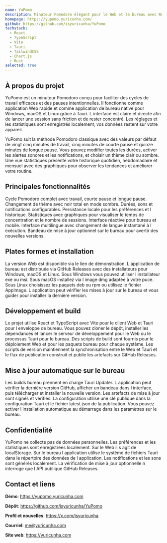 ```yaml
---
name: YuPomo
description: Minuteur Pomodoro élégant pour le Web et le bureau avec React, TypeScript, Vite et Tauri. Design minimal avec statistiques, notifications et localisation.
homepage: https://yupomo.yuricunha.com/
github: https://github.com/isyuricunha/YuPomo
techstack:
  - React
  - TypeScript
  - Vite
  - Tauri
  - TailwindCSS
  - Chart.js
  - Rust
selected: true
---
```


## À propos du projet

YuPomo est un minuteur Pomodoro conçu pour faciliter des cycles de travail efficaces et des pauses intentionnelles. Il fonctionne comme application Web rapide et comme application de bureau native pour Windows, macOS et Linux grâce à Tauri. L interface est claire et directe afin de lancer une session sans friction et de rester concentré. Les réglages et les statistiques sont enregistrés localement, vos données restent sur votre appareil.

YuPomo suit la méthode Pomodoro classique avec des valeurs par défaut de vingt cinq minutes de travail, cinq minutes de courte pause et quinze minutes de longue pause. Vous pouvez modifier toutes les durées, activer les alertes sonores et les notifications, et choisir un thème clair ou sombre. Une vue statistiques présente votre historique quotidien, hebdomadaire et mensuel avec des graphiques pour observer les tendances et améliorer votre routine.

## Principales fonctionnalités

Cycle Pomodoro complet avec travail, courte pause et longue pause. Changement de thème avec noir total en mode sombre. Durées, sons et notifications configurables. Persistance locale pour les préférences et l historique. Statistiques avec graphiques pour visualiser le temps de concentration et le nombre de sessions. Interface réactive pour bureau et mobile. Interface multilingue avec changement de langue instantané à l exécution. Bandeau de mise à jour optionnel sur le bureau pour avertir des nouvelles versions.

## Plates formes et installation

La version Web est disponible via le lien de démonstration. L application de bureau est distribuée via GitHub Releases avec des installateurs pour Windows, macOS et Linux. Sous Windows vous pouvez utiliser l installateur exe ou msi. Sous macOS installez via l image dmg adaptée à votre puce. Sous Linux choisissez les paquets deb ou rpm ou utilisez le fichier AppImage. L application peut vérifier les mises à jour sur le bureau et vous guider pour installer la dernière version.

## Développement et build

Le projet utilise React et TypeScript avec Vite pour le client Web et Tauri pour l enveloppe de bureau. Vous pouvez cloner le dépôt, installer les dépendances et lancer le serveur de développement pour le Web ou le processus Tauri pour le bureau. Des scripts de build sont fournis pour le déploiement Web et pour les paquets bureau pour chaque système. Les scripts de version maintiennent la synchronisation entre le Web et Tauri et le flux de publication construit et publie les artefacts sur GitHub Releases.

## Mise à jour automatique sur le bureau

Les builds bureau prennent en charge Tauri Updater. L application peut vérifier la dernière version GitHub, afficher un bandeau dans l interface, puis télécharger et installer la nouvelle version. Les artefacts de mise à jour sont signés et vérifiés. La configuration utilise une clé publique dans la configuration Tauri et le fichier latest json de la publication. Vous pouvez activer l installation automatique au démarrage dans les paramètres sur le bureau.

## Confidentialité

YuPomo ne collecte pas de données personnelles. Les préférences et les statistiques sont enregistrées localement. Sur le Web il s agit de localStorage. Sur le bureau l application utilise le système de fichiers Tauri dans le répertoire des données de l application. Les notifications et les sons sont générés localement. La vérification de mise à jour optionnelle n interroge que l API publique GitHub Releases.

## Contact et liens

**Démo**: https://yupomo.yuricunha.com

**Dépôt**: https://github.com/isyuricunha/YuPomo

**Profil et nouvelles**: https://x.com/isyuricunha

**Courriel**: me@yuricunha.com

**Site web**: https://yuricunha.com
